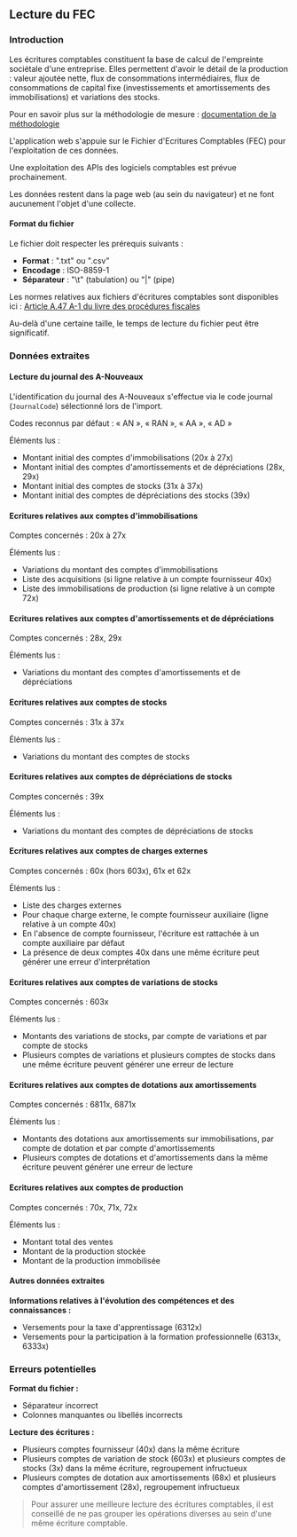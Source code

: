 ## Lecture du FEC

### Introduction

Les écritures comptables constituent la base de calcul de l'empreinte sociétale d'une entreprise. Elles permettent d'avoir le détail de la production : valeur ajoutée nette, flux de consommations intermédiaires, flux de consommations de capital fixe (investissements et amortissements des immobilisations) et variations des stocks.  

Pour en savoir plus sur la méthodologie de mesure : [documentation de la méthodologie](/docs/empreinte-societale/methodologie)  

L'application web s'appuie sur le Fichier d'Ecritures Comptables (FEC) pour l'exploitation de ces données.  

Une exploitation des APIs des logiciels comptables est prévue prochainement.  

Les données restent dans la page web (au sein du navigateur) et ne font aucunement l'objet d'une collecte.

#### Format du fichier

Le fichier doit respecter les prérequis suivants :  
- **Format** : ".txt" ou ".csv"  
- **Encodage** : ISO-8859-1  
- **Séparateur** : "\t" (tabulation) ou "|" (pipe)  

Les normes relatives aux fichiers d'écritures comptables sont disponibles ici : [Article A.47 A-1 du livre des procédures fiscales](https://www.legifrance.gouv.fr/codes/article_lc/LEGIARTI000027804775)  

Au-delà d'une certaine taille, le temps de lecture du fichier peut être significatif.

### Données extraites

#### Lecture du journal des A-Nouveaux

L'identification du journal des A-Nouveaux s'effectue via le code journal (`JournalCode`) sélectionné lors de l'import.  

Codes reconnus par défaut : « AN », « RAN », « AA », « AD »  

Éléments lus :  
- Montant initial des comptes d'immobilisations (20x à 27x)  
- Montant initial des comptes d'amortissements et de dépréciations (28x, 29x)  
- Montant initial des comptes de stocks (31x à 37x)  
- Montant initial des comptes de dépréciations des stocks (39x)  

#### Ecritures relatives aux comptes d'immobilisations

Comptes concernés : 20x à 27x  

Éléments lus :  
- Variations du montant des comptes d'immobilisations  
- Liste des acquisitions (si ligne relative à un compte fournisseur 40x)  
- Liste des immobilisations de production (si ligne relative à un compte 72x)  

#### Ecritures relatives aux comptes d'amortissements et de dépréciations

Comptes concernés : 28x, 29x  

Éléments lus :  
- Variations du montant des comptes d'amortissements et de dépréciations  

#### Ecritures relatives aux comptes de stocks

Comptes concernés : 31x à 37x  

Éléments lus :  
- Variations du montant des comptes de stocks  

#### Ecritures relatives aux comptes de dépréciations de stocks

Comptes concernés : 39x  

Éléments lus :  
- Variations du montant des comptes de dépréciations de stocks  

#### Ecritures relatives aux comptes de charges externes

Comptes concernés : 60x (hors 603x), 61x et 62x  

Éléments lus :  
- Liste des charges externes  
- Pour chaque charge externe, le compte fournisseur auxiliaire (ligne relative à un compte 40x)  
- En l'absence de compte fournisseur, l'écriture est rattachée à un compte auxiliaire par défaut  
- La présence de deux comptes 40x dans une même écriture peut générer une erreur d'interprétation  

#### Ecritures relatives aux comptes de variations de stocks

Comptes concernés : 603x  

Éléments lus :  
- Montants des variations de stocks, par compte de variations et par compte de stocks  
- Plusieurs comptes de variations et plusieurs comptes de stocks dans une même écriture peuvent générer une erreur de lecture  

#### Ecritures relatives aux comptes de dotations aux amortissements

Comptes concernés : 6811x, 6871x  

Éléments lus :  
- Montants des dotations aux amortissements sur immobilisations, par compte de dotation et par compte d'amortissements  
- Plusieurs comptes de dotations et d'amortissements dans la même écriture peuvent générer une erreur de lecture  

#### Ecritures relatives aux comptes de production

Comptes concernés : 70x, 71x, 72x  

Éléments lus :  
- Montant total des ventes  
- Montant de la production stockée  
- Montant de la production immobilisée  

#### Autres données extraites

**Informations relatives à l'évolution des compétences et des connaissances :**  
- Versements pour la taxe d'apprentissage (6312x)  
- Versements pour la participation à la formation professionnelle (6313x, 6333x)  

### Erreurs potentielles

**Format du fichier :**  
- Séparateur incorrect  
- Colonnes manquantes ou libellés incorrects  

**Lecture des écritures :**  
- Plusieurs comptes fournisseur (40x) dans la même écriture  
- Plusieurs comptes de variation de stock (603x) et plusieurs comptes de stocks (3x) dans la même écriture, regroupement infructueux  
- Plusieurs comptes de dotation aux amortissements (68x) et plusieurs comptes d'amortissement (28x), regroupement infructueux  

> Pour assurer une meilleure lecture des écritures comptables, il est conseillé de ne pas grouper les opérations diverses au sein d'une même écriture comptable.
